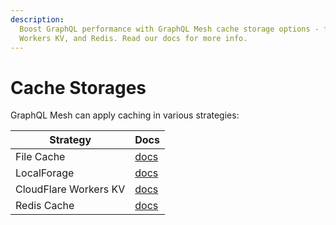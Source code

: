 ```yaml
---
description:
  Boost GraphQL performance with GraphQL Mesh cache storage options - file, LocalForage,CloudFlare
  Workers KV, and Redis. Read our docs for more info.
---
```


# Cache Storages

GraphQL Mesh can apply caching in various strategies:

| Strategy              | Docs                            |
| --------------------- | ------------------------------- |
| File Cache            | [docs](/docs/cache/file)        |
| LocalForage           | [docs](/docs/cache/localforage) |
| CloudFlare Workers KV | [docs](/docs/cache/cfwKv)       |
| Redis Cache           | [docs](/docs/cache/redis)       |
